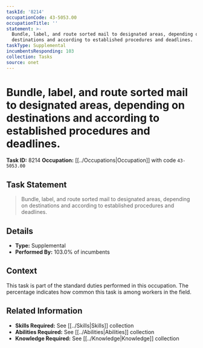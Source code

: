 ```yaml
---
taskId: '8214'
occupationCode: 43-5053.00
occupationTitle: ''
statement: >-
  Bundle, label, and route sorted mail to designated areas, depending on
  destinations and according to established procedures and deadlines.
taskType: Supplemental
incumbentsResponding: 103
collection: Tasks
source: onet
---
```

# Bundle, label, and route sorted mail to designated areas, depending on destinations and according to established procedures and deadlines.

**Task ID:** 8214
**Occupation:** [[../Occupations|Occupation]] with code `43-5053.00`

## Task Statement

> Bundle, label, and route sorted mail to designated areas, depending on destinations and according to established procedures and deadlines.

## Details

- **Type:** Supplemental
- **Performed By:** 103.0% of incumbents

## Context

This task is part of the standard duties performed in this occupation. The percentage indicates how common this task is among workers in the field.

## Related Information

- **Skills Required:** See [[../Skills|Skills]] collection
- **Abilities Required:** See [[../Abilities|Abilities]] collection
- **Knowledge Required:** See [[../Knowledge|Knowledge]] collection
